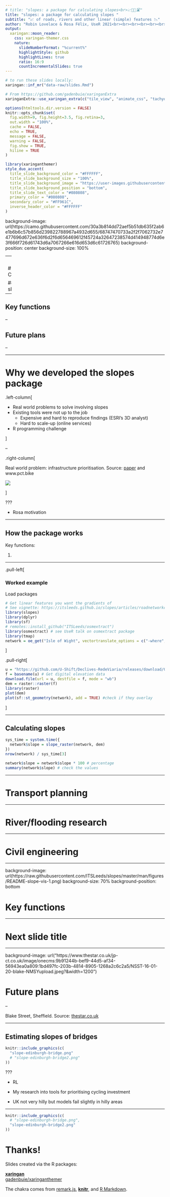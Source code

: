 ```yaml
---
# title: "slopes: a package for calculating slopes<br>📈🎢🗻🛣️"
title: "slopes: a package for calculating slopes "
subtitle: "📈 of roads, rivers and other linear (simple) features 📉"  
author: "Robin Lovelace & Rosa Félix, UseR 2021<br><br><br><br><br><br><br><br><br><br>"
output:
  xaringan::moon_reader:
    css: xaringan-themer.css
    nature:
      slideNumberFormat: "%current%"
      highlightStyle: github
      highlightLines: true
      ratio: 16:9
      countIncrementalSlides: true
---
```


```r
# to run these slides locally:
xaringan::inf_mr("data-raw/slides.Rmd")
```

```r
# From https://github.com/gadenbuie/xaringanExtra
xaringanExtra::use_xaringan_extra(c("tile_view", "animate_css", "tachyons"))
```


```r
options(htmltools.dir.version = FALSE)
knitr::opts_chunk$set(
  fig.width=9, fig.height=3.5, fig.retina=3,
  out.width = "100%",
  cache = FALSE,
  echo = TRUE,
  message = FALSE, 
  warning = FALSE,
  fig.show = TRUE,
  hiline = TRUE
)
```

```r
library(xaringanthemer)
style_duo_accent(
  title_slide_background_color = "#FFFFFF",
  title_slide_background_size = "100%",
  title_slide_background_image = "https://user-images.githubusercontent.com/1825120/121391204-04c75c80-c946-11eb-8d46-ab5d8ada55c2.png",
  title_slide_background_position = "bottom",
  title_slide_text_color = "#080808",
  primary_color = "#080808",
  secondary_color = "#FF961C",
  inverse_header_color = "#FFFFFF"
)
```

background-image: url(https://camo.githubusercontent.com/30a3b814dd72aef5b51db635f2ab6e1b6b6c57b856d239822788967a4932d655/68747470733a2f2f7062732e7477696d672e636f6d2f6d656469612f45724a32647238574d414948774d6e3f666f726d61743d6a7067266e616d653d6c61726765)
background-position: center
background-size: 100%

--
<br>

# Contents:

## Why slopes?

--

## Key functions

--

## Future plans

--

---

# Why we developed the slopes package

.left-column[

- Real world problems to solve involving slopes
- Existing tools were not up to the job
  - Expensive and hard to reproduce findings (ESRI's 3D analyst)
  - Hard to scale-up (online services)

- R programming challenge

]

--

.right-column[

Real world problem: infrastructure prioritisation. Source: [paper](https://www.jtlu.org/index.php/jtlu/article/view/862) and www.pct.bike

![](https://user-images.githubusercontent.com/1825120/123165723-805bfa00-d46c-11eb-8446-969ea69e0287.png)

]

???

- Rosa motivation

---

## How the package works

Key functions:

1. 

---


.pull-left[

###  Worked example


Load packages

```r
# Get linear features you want the gradients of
# See vignette: https://itsleeds.github.io/slopes/articles/roadnetworkcycling.html 
library(slopes)
library(dplyr)
library(sf)
# remotes::install_github("ITSLeeds/osmextract")
library(osmextract) # see UseR talk on osmextract package
library(tmap)
network = oe_get("Isle of Wight", vectortranslate_options = c("-where", "highway IS NOT NULL")) 
```

]

.pull-right[

```r
u = "https://github.com/U-Shift/Declives-RedeViaria/releases/download/0.2/IsleOfWightNASA_clip.tif"
f = basename(u) # Get digital elevation data
download.file(url = u, destfile = f, mode = "wb")
dem = raster::raster(f)
library(raster)
plot(dem)
plot(sf::st_geometry(network), add = TRUE) #check if they overlay
```


]

---

## Calculating slopes

```r
sys_time = system.time({
  network$slope = slope_raster(network, dem)
})
nrow(network) / sys_time[3]

network$slope = network$slope * 100 # percentage
summary(network$slope) # check the values
```




---

# Transport planning

---

# River/flooding research

---

# Civil engineering

---

background-image: url(https://raw.githubusercontent.com/ITSLeeds/slopes/master/man/figures/README-slope-vis-1.png)
background-size: 70%
background-position: bottom

# Key functions

---

# Next slide title

---

background-image: url("https://www.thestar.co.uk/jp-ct.co.uk/image/onecms:9b91244b-bef9-44d5-af34-56943ea0a809:1bd497fc-203b-4814-8905-1268a2c6c2a5/NSST-16-01-20-blake-NMSYupload.jpeg?&width=1200")

# Future plans

--

Blake Street, Sheffield. Source: [thestar.co.uk](https://www.thestar.co.uk/news/people/which-sheffields-steepest-street-these-are-ones-you-think-are-worst-1368220)

---

## Estimating slopes of bridges

```r
knitr::include_graphics(c(
  "slope-edinburgh-bridge.png"
  # "slope-edinburgh-bridge2.png"
))
```


???

- RL

- My research into tools for prioritising cycling investment

- UK not very hilly but models fail slightly in hilly areas

---

```r
knitr::include_graphics(c(
  # "slope-edinburgh-bridge.png",
  "slope-edinburgh-bridge2.png"
))
```



# Thanks!

Slides created via the R packages:

[**xaringan**](https://github.com/yihui/xaringan)<br>
[gadenbuie/xaringanthemer](https://github.com/gadenbuie/xaringanthemer)

The chakra comes from [remark.js](https://remarkjs.com), [**knitr**](http://yihui.name/knitr), and [R Markdown](https://rmarkdown.rstudio.com).
